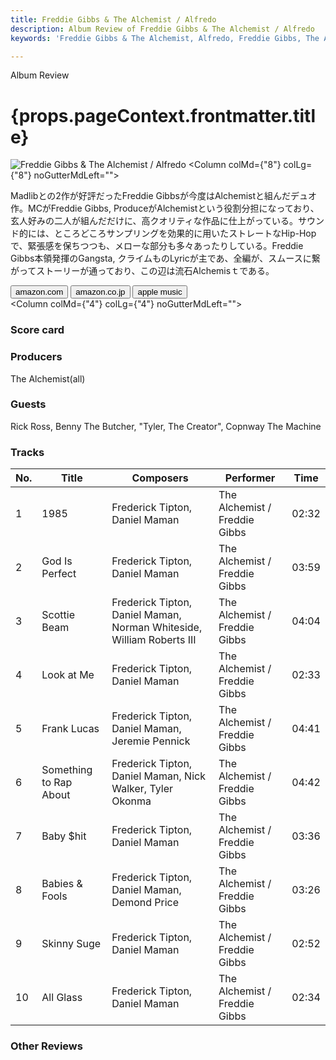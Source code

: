 ```yaml
---
title: Freddie Gibbs & The Alchemist / Alfredo
description: Album Review of Freddie Gibbs & The Alchemist / Alfredo
keywords: 'Freddie Gibbs & The Alchemist, Alfredo, Freddie Gibbs, The Alchemist, Alchemist, フレディ・ギブス, アルケミスト, アルフレッド'

---
```





<p className="largeP">Album Review</p>
<h1 className="h1--no--margin">{props.pageContext.frontmatter.title}</h1>

<Row  className="image-card-group">
	<Column colMd={"4"} colLg={"4"} noGutterMdLeft="">
       <ImageCard>

![Freddie Gibbs & The Alchemist / Alfredo](../../images/cd/fgibbsalchemist1L.jpg) 
</ImageCard>
	</Column>
	<Column colMd={"8"} colLg={"8"} noGutterMdLeft="">
	<p>
		Madlibとの2作が好評だったFreddie Gibbsが今度はAlchemistと組んだデュオ作。MCがFreddie Gibbs, ProduceがAlchemistという役割分担になっており、玄人好みの二人が組んだだけに、高クオリティな作品に仕上がっている。サウンド的には、ところどころサンプリングを効果的に用いたストレートなHip-Hopで、緊張感を保ちつつも、メローな部分も多々あったりしている。Freddie Gibbs本領発揮のGangsta, クライムものLyricが主であ、全編が、スムースに繋がってストーリーが通っており、この辺は流石Alchemisｔである。
	</p>
	<div>
	  <Button href="https://amzn.to/2IU5A7M" kind="primary" size="small" renderIcon={ArrowUpRight24}>
      amazon.com
    </Button>
    <Button href="https://amzn.to/3nQRyme" kind="secondary" size="small" renderIcon={ArrowUpRight24}>
      amazon.co.jp
    </Button>
		<Button href="https://apple.co/3pVlwHx" kind="tertiary" size="small" renderIcon={ArrowUpRight24}>
      apple music
    </Button>
	</div>
	</Column>
</Row>
<Row >
	<Column colMd={"4"} colLg={"4"} noGutterMdLeft="">
<div>
  <h3>Score card</h3>
	<SliderJS1 value="2" />
  <SliderJS2 value="1" />
	<SliderJS3 value="2" />
  <SliderJS4 value="9" />
</div>
</Column>
<Column colMd={"8"} colLg={"8"} noGutterMdLeft="">
<div>
<h3>Producers</h3>
<p>The Alchemist(all)
</p>
<h3>Guests</h3>
<p>Rick Ross, Benny The Butcher, "Tyler, The Creator", Copnway The Machine
</p>
</div>
</Column>
</Row>

<h3>Tracks</h3>

| No. |	 Title                 |	 Composers                                                           |	 Performer                   | Time	 |
| --- |	---------------------- | --------------------------------------------------------------------- | ----------------------------- | ----- |
|	1	  |	1985                   | Frederick Tipton, Daniel Maman                                        | The Alchemist / Freddie Gibbs | 02:32 |
|	2	  |	God Is Perfect         | Frederick Tipton, Daniel Maman                                        | The Alchemist / Freddie Gibbs | 03:59 |
|	3	  |	Scottie Beam           | Frederick Tipton, Daniel Maman, Norman Whiteside, William Roberts III | The Alchemist / Freddie Gibbs | 04:04 |
|	4	  |	Look at Me             | Frederick Tipton, Daniel Maman                                        | The Alchemist / Freddie Gibbs | 02:33 |
|	5	  |	Frank Lucas            | Frederick Tipton, Daniel Maman, Jeremie Pennick                       | The Alchemist / Freddie Gibbs | 04:41 |
|	6	  |	Something to Rap About | Frederick Tipton, Daniel Maman, Nick Walker, Tyler Okonma             | The Alchemist / Freddie Gibbs | 04:42 |
|	7	  |	Baby $hit              | Frederick Tipton, Daniel Maman                                        | The Alchemist / Freddie Gibbs | 03:36 |
|	8	  |	Babies & Fools         | Frederick Tipton, Daniel Maman, Demond Price                          | The Alchemist / Freddie Gibbs | 03:26 |
|	9	  |	Skinny Suge            | Frederick Tipton, Daniel Maman                                        | The Alchemist / Freddie Gibbs | 02:52 |
|	10	|	All Glass              | Frederick Tipton, Daniel Maman                                        | The Alchemist / Freddie Gibbs | 02:34 |

<h3>Other Reviews</h3>

<Row>
<Column colMd={3} colLg={3} noGutterMdLeft>
<Review1 />
</Column>
</Row>